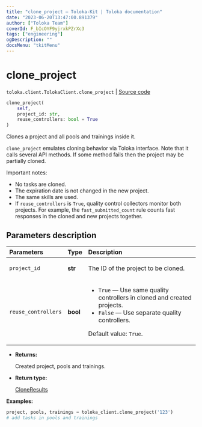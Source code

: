 ```yaml
---
title: "clone_project — Toloka-Kit | Toloka documentation"
date: "2023-06-20T13:47:00.891379"
author: ["Toloka Team"]
coverId: F_bIcOYF9yjrxkPZrXc3
tags: ["engineering"]
ogDescription: ""
docsMenu: "tkitMenu"
---
```


# clone_project

`toloka.client.TolokaClient.clone_project` | [Source code](https://github.com/Toloka/toloka-kit/blob/v1.2.0/src/client/__init__.py#L1300)

```python
clone_project(
    self,
    project_id: str,
    reuse_controllers: bool = True
)
```

Clones a project and all pools and trainings inside it.

`clone_project` emulates cloning behavior via Toloka interface. Note that it calls several API methods. If some method fails then the project may be partially cloned.

Important notes:
* No tasks are cloned.
* The expiration date is not changed in the new project.
* The same skills are used.
* If `reuse_controllers` is `True`, quality control collectors monitor both projects.
    For example, the `fast_submitted_count` rule counts fast responses in the cloned and new projects together.

## Parameters description

| Parameters | Type | Description |
| :----------| :----| :-----------|
`project_id`|**str**|<p>The ID of the project to be cloned.</p>
`reuse_controllers`|**bool**|<ul> <li>`True` — Use same quality controllers in cloned and created projects.</li> <li>`False` — Use separate quality controllers.</li> </ul> <p></p><p>Default value: `True`.</p>

* **Returns:**

  Created project, pools and trainings.

* **Return type:**

  [CloneResults](/docs/toloka-kit/reference/toloka.client.clone_results.CloneResults)

**Examples:**

```python
project, pools, trainings = toloka_client.clone_project('123')
# add tasks in pools and trainings
```
